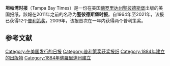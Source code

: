 {{Infobox newspaper
 |name             = 坦帕灣時報

 |type             = 每日[[報紙|報紙]]
 |format           = [[大报|大报]]
 |foundation       = {{start date and age|1884}} 
 |owners           = {{link-en|時代出版公司|Times Publishing Company}}
 |circulation      = 240,024 每天<br />403,229 (2011)<ref>{{cite web |url= http://abcas3.accessabc.com/ecirc/newstitlesearchus.asp |title= eCirc for Newspapers |date= 2011-09-30 |publisher= [[發行公信會|發行公信會]] |url-status= dead |archive-url= https://www.webcitation.org/6FBtAYyh5?url=http://abcas3.accessabc.com/ecirc/newstitlesearchus.asp |archive-date= 2013-03-17 }}</ref>
 |headquarters    = 490 First Avenue South<br />[[聖彼德斯堡|聖彼德斯堡]], [[佛罗里达州|佛罗里达州]] 33701<br /> 美國
 |language        = 英語
 |editor          = 
 |website         = {{URL|tampabay.com|TampaBay.com}}
 |ISSN            = 2327-9052
 |oclc            = 5920090
}}'''坦帕湾时报'''（Tampa Bay Times）是一份在美国[[佛罗里达州|佛罗里达州]][[聖彼德斯堡|聖彼德斯堡]]出版的美国报纸，該報在2011年之前的名称为'''聖彼德斯堡时报'''。自1964年至2021年，该报已获得12个[[普利策奖|普利策奖]]，2009年，该报首次在一年内获得两个普利策奖。

==参考文献==
{{reflist}}

[[Category:在美国发行的日报|Category:在美国发行的日报]]
[[Category:普利策奖获奖报纸|Category:普利策奖获奖报纸]]
[[Category:1884年建立的出版物|Category:1884年建立的出版物]]
[[Category:1884年佛羅里達州建立|Category:1884年佛羅里達州建立]]